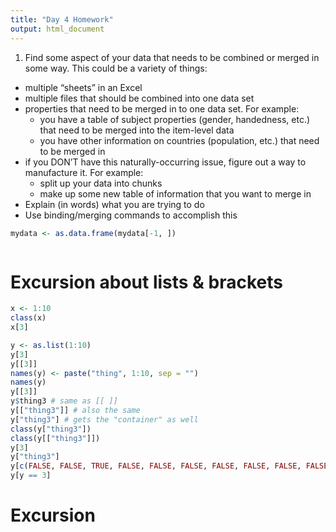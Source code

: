 ```yaml
---
title: "Day 4 Homework"
output: html_document
---
```


1. Find some aspect of your data that needs to be combined or merged in some way.  This could be a variety of things:
  - multiple "sheets" in an Excel
  - multiple files that should be combined into one data set
  - properties that need to be merged in to one data set. For example:
    - you have a table of subject properties (gender, handedness, etc.) that need to be merged into the item-level data
    - you have other information on countries (population, etc.) that need to be merged in
  - if you DON'T have this naturally-occurring issue, figure out a way to manufacture it. For example:
    - split up your data into chunks
    - make up some new table of information that you want to merge in
  - Explain (in words) what you are trying to do
  - Use binding/merging commands to accomplish this

```r
mydata <- as.data.frame(mydata[-1, ])



```

# Excursion about lists & brackets

```r
x <- 1:10
class(x)
x[3]

y <- as.list(1:10)
y[3]
y[[3]]
names(y) <- paste("thing", 1:10, sep = "")
names(y)
y[[3]]
y$thing3 # same as [[ ]]
y[["thing3"]] # also the same
y["thing3"] # gets the "container" as well
class(y["thing3"])
class(y[["thing3"]])
y[3]
y["thing3"]
y[c(FALSE, FALSE, TRUE, FALSE, FALSE, FALSE, FALSE, FALSE, FALSE, FALSE)]
y[y == 3]

```

# Excursion
